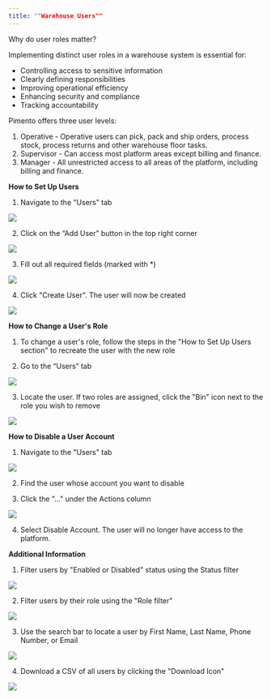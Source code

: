 ```yaml
---
title: ""Warehouse Users""
---
```

Why do user roles matter?

Implementing distinct user roles in a warehouse system is essential for:
- Controlling access to sensitive information
- Clearly defining responsibilities
- Improving operational efficiency
- Enhancing security and compliance
- Tracking accountability

Pimento offers three user levels:
1. Operative - Operative users can pick, pack and ship orders, process stock, process returns and other warehouse floor tasks.
2. Supervisor - Can access most platform areas except billing and finance.
3. Manager - All unrestricted access to all areas of the platform, including billing and finance.

**How to Set Up Users**

1. Navigate to the "Users" tab

<img src="/images/users-1.png" />

2. Click on the “Add User” button in the top right corner

<img src="/images/users-2.png" />

3. Fill out all required fields (marked with *)

<img src="/images/users-3.png" />

4. Click "Create User". The user will now be created

<img src="/images/users-4.png" />

**How to Change a User's Role**

1. To change a user's role, follow the steps in the "How to Set Up Users section" to recreate the user with the new role

2. Go to the “Users” tab

<img src="/images/users-1.png" />

3. Locate the user. If two roles are assigned, click the "Bin" icon next to the role you wish to remove

<img src="/images/users-5.png" />

**How to Disable a User Account**

1. Navigate to the "Users" tab

<img src="/images/users-1.png" />

2. Find the user whose account you want to disable


3. Click the "..." under the Actions column

<img src="/images/users-6.png" />

4. Select Disable Account. The user will no longer have access to the platform.

**Additional Information**

1. Filter users by "Enabled or Disabled" status using the Status filter

<img src="/images/users-7.png" />

2. Filter users by their role using the "Role filter"

<img src="/images/users-8.png" />

3. Use the search bar to locate a user by First Name, Last Name, Phone Number, or Email

<img src="/images/users-9.png" />

4. Download a CSV of all users by clicking the "Download Icon"

<img src="/images/users-10.png" />
